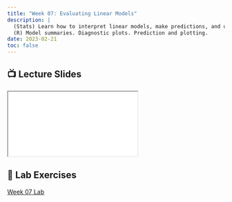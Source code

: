 ```yaml
---
title: "Week 07: Evaluating Linear Models"
description: |
  (Stats) Learn how to interpret linear models, make predictions, and use standard tests and diagnostics for evaluation, including making diagnostic plots.
  (R) Model summaries. Diagnostic plots. Prediction and plotting.
date: 2023-02-21
toc: false
---
```


## 📺 Lecture Slides {.reveal-viewport}

<iframe class="slide-deck" src="../slides/07-evaluation-slides.html"></iframe> 

## 🔬 Lab Exercises

[Week 07 Lab](../labs/07-evaluation-lab.qmd)